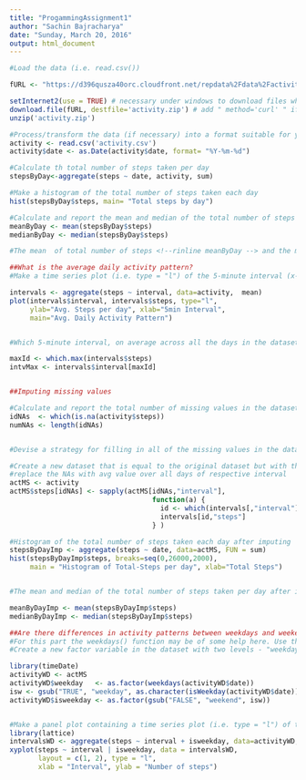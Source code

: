 ```yaml
---
title: "ProgammingAssignment1"
author: "Sachin Bajracharya"
date: "Sunday, March 20, 2016"
output: html_document
---
```


```r
#Load the data (i.e. read.csv())

fURL <- "https://d396qusza40orc.cloudfront.net/repdata%2Fdata%2Factivity.zip"

setInternet2(use = TRUE) # necessary under windows to download files when using knitr
download.file(fURL, destfile='activity.zip') # add " method='curl' " if downloading fails
unzip('activity.zip')

#Process/transform the data (if necessary) into a format suitable for your analysis
activity <- read.csv('activity.csv')
activity$date <- as.Date(activity$date, format= "%Y-%m-%d")

#Calculate th total number of steps taken per day
stepsByDay<-aggregate(steps ~ date, activity, sum)

#Make a histogram of the total number of steps taken each day
hist(stepsByDay$steps, main= "Total steps by day")

#Calculate and report the mean and median of the total number of steps taken per day
meanByDay <- mean(stepsByDay$steps)
medianByDay <- median(stepsByDay$steps)

#The mean  of total number of steps <!--rinline meanByDay --> and the median is <!-- rinline medianByDay -->  

##What is the average daily activity pattern?
#Make a time series plot (i.e. type = "l") of the 5-minute interval (x-axis) and the average number of steps taken, averaged across all days (y-axis)

intervals <- aggregate(steps ~ interval, data=activity,  mean)
plot(intervals$interval, intervals$steps, type="l", 
     ylab="Avg. Steps per day", xlab="5min Interval",
     main="Avg. Daily Activity Pattern") 


#Which 5-minute interval, on average across all the days in the dataset, contains the maximum number of steps?

maxId <- which.max(intervals$steps)
intvMax <- intervals$interval[maxId]


##Imputing missing values

#Calculate and report the total number of missing values in the dataset (i.e. the total number of rows with NAs)
idNAs  <- which(is.na(activity$steps))
numNAs <- length(idNAs)


#Devise a strategy for filling in all of the missing values in the dataset. The strategy does not need to be sophisticated. For example, you could use the mean/median for that day, or the mean for that 5-minute interval, etc.

#Create a new dataset that is equal to the original dataset but with the missing data filled in.
#replace the NAs with avg value over all days of respective interval
actMS <- activity
actMS$steps[idNAs] <- sapply(actMS[idNAs,"interval"], 
                                   function(a) {
                                     id <- which(intervals[,"interval"]==a)
                                     intervals[id,"steps"]
                                   } ) 

#Histogram of the total number of steps taken each day after imputing
stepsByDayImp <- aggregate(steps ~ date, data=actMS, FUN = sum)
hist(stepsByDayImp$steps, breaks=seq(0,26000,2000), 
     main = "Histogram of Total-Steps per day", xlab="Total Steps")


#The mean and median of the total number of steps taken per day after impuding

meanByDayImp <- mean(stepsByDayImp$steps)
medianByDayImp <- median(stepsByDayImp$steps)

##Are there differences in activity patterns between weekdays and weekends?
#For this part the weekdays() function may be of some help here. Use the dataset with the filled-in missing values for this part.
#Create a new factor variable in the dataset with two levels - "weekday" and "weekend" indicating whether a given date is a weekday or weekend day.

library(timeDate)
activityWD <- actMS
activityWD$weekday   <- as.factor(weekdays(activityWD$date)) 
isw <- gsub("TRUE", "weekday", as.character(isWeekday(activityWD$date)))
activityWD$isweekday <- as.factor(gsub("FALSE", "weekend", isw))


#Make a panel plot containing a time series plot (i.e. type = "l") of the 5-minute interval (x-axis) and the average number of steps taken, averaged across all weekday days or weekend days (y-axis). See the README file in the GitHub repository to see an example of what this plot should look like using simulated data.
library(lattice)
intervalsWD <- aggregate(steps ~ interval + isweekday, data=activityWD, FUN = mean)
xyplot(steps ~ interval | isweekday, data = intervalsWD, 
       layout = c(1, 2), type = "l", 
       xlab = "Interval", ylab = "Number of steps")

```
